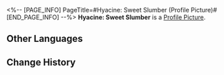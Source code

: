 <%-- [PAGE_INFO]
PageTitle=#Hyacine: Sweet Slumber (Profile Picture)#
[END_PAGE_INFO] --%>
{{Item Infobox
|title       = Hyacine: Sweet Slumber
|id          = 200139
|image       = Profile Picture Hyacine - Sweet Slumber.png{{subst:void|<!--$UPLOAD:<<SpriteOutput/ItemFigures/AvatarHead/IconHead_200139.png>-<Profile Picture Hyacine - Sweet Slumber.png>-<Item Icons>>-->}}
|type        = Profile Picture
|invCategory = 
|rarity      = 5
|effect      = 
|description = Hyacine, before drifting off to sleep.
|source1     = Avatar reward obtained from unlocking [[Nameless Honor]].
}}
{{Description|''"Little Ica's already asleep... Then let's save the ending of the story for tomorrow. Good night, sweet dreams~"''}}
'''Hyacine: Sweet Slumber''' is a [[Profile Picture]].

==Other Languages==
{{Other Languages
|en   = Hyacine: Sweet Slumber
|zhs  = 风堇•好眠
|zht  = 風堇•好眠
|ja   = ヒアンシー・いい夢を
|ko   = 히아킨•단잠
|es   = Hyacine: Dulces sueños
|fr   = Hyacine&nbsp;: Fais de beaux rêves
|ru   = Гиацина: Сладкий сон
|th   = Hyacine - หลับฝันดี
|vi   = Hyacine: Giấc Ngủ An Lành
|de   = Hyacine: Süßer Schlummer
|id   = Hyacine: Tidur Nyenyak
|pt   = Hyacine: Doce Sono
}}

==Change History==
{{Change History|3.3}}